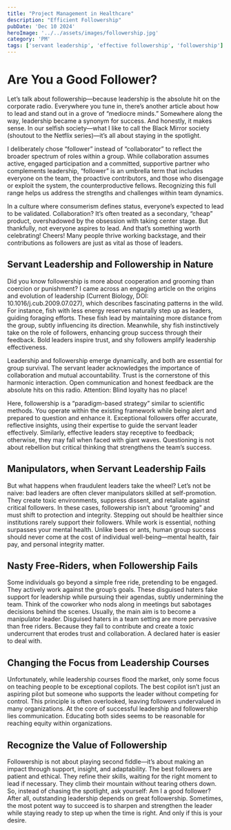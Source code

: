 ```yaml
---
title: "Project Management in Healthcare"
description: "Efficient Followership"
pubDate: 'Dec 10 2024'
heroImage: '../../assets/images/followership.jpg'
category: 'PM'
tags: ['servant leadership', 'effective followership', 'followership']
---
```

# Are You a Good Follower?

Let’s talk about followership—because leadership is the absolute hit on the corporate radio. Everywhere you tune in, there’s another article about how to lead and stand out in a grove of “mediocre minds.” Somewhere along the way, leadership became a synonym for success. And honestly, it makes sense. In our selfish society—what I like to call the Black Mirror society (shoutout to the Netflix series)—it’s all about staying in the spotlight.

I deliberately chose “follower” instead of “collaborator” to reflect the broader spectrum of roles within a group. While collaboration assumes active, engaged participation and a committed, supportive partner who complements leadership, “follower” is an umbrella term that includes everyone on the team, the proactive contributors, and those who disengage or exploit the system, the counterproductive fellows. Recognizing this full range helps us address the strengths and challenges within team dynamics.

In a culture where consumerism defines status, everyone’s expected to lead to be validated. Collaboration? It’s often treated as a secondary, “cheap” product, overshadowed by the obsession with taking center stage.
But thankfully, not everyone aspires to lead. And that’s something worth celebrating! Cheers! Many people thrive working backstage, and their contributions as followers are just as vital as those of leaders. 

## Servant Leadership and Followership in Nature
Did you know followership is more about cooperation and grooming than coercion or punishment? I came across an engaging article on the origins and evolution of leadership (Current Biology, DOI: 10.1016/j.cub.2009.07.027), which describes fascinating patterns in the wild. For instance, fish with less energy reserves naturally step up as leaders, guiding foraging efforts. These fish lead by maintaining more distance from the group, subtly influencing its direction. Meanwhile, shy fish instinctively take on the role of followers, enhancing group success through their feedback. Bold leaders inspire trust, and shy followers amplify leadership effectiveness.

Leadership and followership emerge dynamically, and both are essential for group survival. The servant leader acknowledges the importance of collaboration and mutual accountability. Trust is the cornerstone of this harmonic interaction. Open communication and honest feedback are the absolute hits on this radio.
Attention: Blind loyalty has no place!

Here, followership is a “paradigm-based strategy” similar to scientific methods. You operate within the existing framework while being alert and prepared to question and enhance it. Exceptional followers offer accurate, reflective insights, using their expertise to guide the servant leader effectively. Similarly, effective leaders stay receptive to feedback; otherwise, they may fall when faced with giant waves. Questioning is not about rebellion but critical thinking that strengthens the team’s success.

## Manipulators, when Servant Leadership Fails
But what happens when fraudulent leaders take the wheel? Let’s not be naive: bad leaders are often clever manipulators skilled at self-promotion. They create toxic environments, suppress dissent, and retaliate against critical followers. In these cases, followership isn’t about “grooming” and must shift to protection and integrity. Stepping out should be healthier since institutions rarely support their followers. While work is essential, nothing surpasses your mental health. Unlike bees or ants, human group success should never come at the cost of individual well-being—mental health, fair pay, and personal integrity matter. 

## Nasty Free-Riders, when Followership Fails
Some individuals go beyond a simple free ride, pretending to be engaged. They actively work against the group’s goals. These disguised haters fake support for leadership while pursuing their agendas, subtly undermining the team. Think of the coworker who nods along in meetings but sabotages decisions behind the scenes. Usually, the main aim is to become a manipulator leader. Disguised haters in a team setting are more pervasive than free riders. Because they fail to contribute and create a toxic undercurrent that erodes trust and collaboration. A declared hater is easier to deal with.

## Changing the Focus from Leadership Courses
Unfortunately, while leadership courses flood the market, only some focus on teaching people to be exceptional copilots. The best copilot isn’t just an aspiring pilot but someone who supports the leader without competing for control. This principle is often overlooked, leaving followers undervalued in many organizations. At the core of successful leadership and followership lies communication. Educating both sides seems to be reasonable for reaching equity within organizations.

## Recognize the Value of Followership
Followership is not about playing second fiddle—it’s about making an impact through support, insight, and adaptability. The best followers are patient and ethical. They refine their skills, waiting for the right moment to lead if necessary. They climb their mountain without tearing others down.
So, instead of chasing the spotlight, ask yourself: Am I a good follower? After all, outstanding leadership depends on great followership. Sometimes, the most potent way to succeed is to sharpen and strengthen the leader while staying ready to step up when the time is right. And only if this is your desire.

